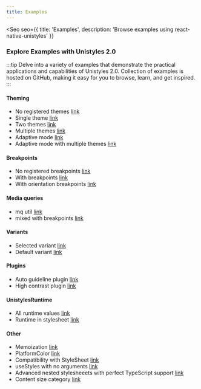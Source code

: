 ```yaml
---
title: Examples
---
```




<Seo
    seo={{
        title: 'Examples',
        description: 'Browse examples using react-native-unistyles'
    }}
>

### Explore Examples with Unistyles 2.0

:::tip
Delve into a variety of examples that demonstrate the practical applications and capabilities of Unistyles 2.0. 
Collection of examples is hosted on GitHub, making it easy for you to browse, learn, and get inspired.
:::


#### Theming

- No registered themes [link](https://github.com/jpudysz/react-native-unistyles/tree/main/examples/expo/src/examples/NoThemesScreen.tsx)
- Single theme [link](https://github.com/jpudysz/react-native-unistyles/tree/main/examples/expo/src/examples/SingleThemeScreen.tsx)
- Two themes [link](https://github.com/jpudysz/react-native-unistyles/tree/main/examples/expo/src/examples/TwoThemesScreen.tsx)
- Multiple themes [link](https://github.com/jpudysz/react-native-unistyles/tree/main/examples/expo/src/examples/MultipleThemesScreen.tsx)
- Adaptive mode [link](https://github.com/jpudysz/react-native-unistyles/tree/main/examples/expo/src/examples/LightDarkThemesScreen.tsx)
- Adaptive mode with multiple themes [link](https://github.com/jpudysz/react-native-unistyles/tree/main/examples/expo/src/examples/MultipleThemesAdaptiveScreen.tsx)

#### Breakpoints

- No registered breakpoints [link](https://github.com/jpudysz/react-native-unistyles/tree/main/examples/expo/src/examples/NoBreakpointsScreen.tsx)
- With breakpoints [link](https://github.com/jpudysz/react-native-unistyles/tree/main/examples/expo/src/examples/WithBreakpointsScreen.tsx)
- With orientation breakpoints [link](https://github.com/jpudysz/react-native-unistyles/tree/main/examples/expo/src/examples/OrientationBreakpoints.tsx)

#### Media queries

- mq util [link](https://github.com/jpudysz/react-native-unistyles/tree/main/examples/expo/src/examples/MediaQueriesWidthHeight.tsx)
- mixed with breakpoints [link](https://github.com/jpudysz/react-native-unistyles/tree/main/examples/expo/src/examplesMixedMediaQueries.tsx)

#### Variants

- Selected variant [link](https://github.com/jpudysz/react-native-unistyles/tree/main/examples/expo/src/examples/VariantsScreen.tsx)
- Default variant [link](https://github.com/jpudysz/react-native-unistyles/tree/main/examples/expo/src/examples/DefaultVariantScreen.tsx)

#### Plugins
- Auto guideline plugin [link](https://github.com/jpudysz/react-native-unistyles/tree/main/examples/expo/src/examples/AutoGuidelinePluginScreen.tsx)
- High contrast plugin [link](https://github.com/jpudysz/react-native-unistyles/tree/main/examples/expo/src/examples/HighContrastPluginScreen.tsx)

#### UnistylesRuntime

- All runtime values [link](https://github.com/jpudysz/react-native-unistyles/tree/main/examples/expo/src/examples/RuntimeScreen.tsx)
- Runtime in stylesheet [link](https://github.com/jpudysz/react-native-unistyles/tree/main/examples/expo/src/examples/RuntimeWithStyleSheetScreen.tsx)

#### Other
- Memoization [link](https://github.com/jpudysz/react-native-unistyles/tree/main/examples/expo/src/examples/MemoizationScreen.tsx)
- PlatformColor [link](https://github.com/jpudysz/react-native-unistyles/tree/main/examples/expo/src/examples/PlatformColorsScreen.tsx)
- Compatibility with StyleSheet [link](https://github.com/jpudysz/react-native-unistyles/tree/main/examples/expo/src/examples/StyleSheetScreen.tsx)
- useStyles with no arguments [link](https://github.com/jpudysz/react-native-unistyles/tree/main/examples/expo/src/examples/NoStyleSheetScreen.tsx)
- Advanced nested stylesheeets with perfect TypeScript support [link](https://github.com/jpudysz/react-native-unistyles/tree/main/examples/expo/src/examples/TypeScriptValidatorTest.tsx)
- Content size category [link](https://github.com/jpudysz/react-native-unistyles/tree/main/examples/expo/src/examples/ContentSizeCategoryScreen.tsx)

</Seo>
